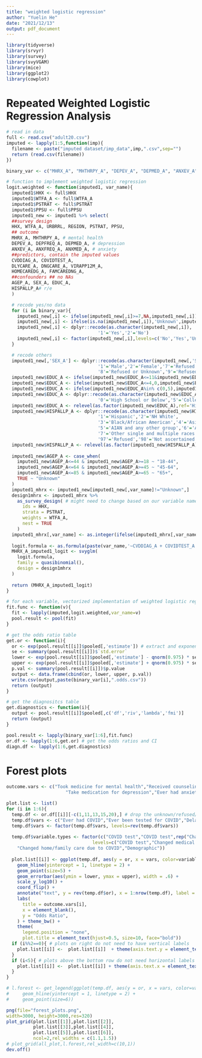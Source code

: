 ```yaml
---
title: "weighted logistic regression"
author: "Yuelin He"
date: "2021/12/13"
output: pdf_document
---
```


```r
library(tidyverse)
library(srvyr)
library(survey)
library(svyVGAM)
library(mice)
library(ggplot2)
library(cowplot)
```


# Repeated Weighted Logistic Regression Analysis

```r
# read in data
full <- read.csv("adult20.csv")
imputed <- lapply(1:5,function(imp){
  filename <- paste("imputed dataset/imp_data",imp,".csv",sep="")
  return (read.csv(filename))
})

binary_var <- c("MHRX_A", "MHTHRPY_A", "DEPEV_A", "DEPMED_A", "ANXEV_A", "ANXMED_A", "CVDDIAG_A", "COVIDTEST_A", "DLYCARE_A", "DNGCARE_A", "VIRAPP12M_A", "HOMECAREDG_A", "FAMCAREDNG_A")

# function to implement weighted logistic regression
logit.weighted <- function(imputed1, var_name){
  imputed1$HHX <- full$HHX
  imputed1$WTFA_A <- full$WTFA_A
  imputed1$PSTRAT <- full$PSTRAT
  imputed1$PPSU <- full$PPSU
  imputed1_new <- imputed1 %>% select(
  ##survey design
  HHX, WTFA_A, URBRRL, REGION, PSTRAT, PPSU,
  ## outcome
  MHRX_A, MHTHRPY_A, # mental health
  DEPEV_A, DEPFREQ_A, DEPMED_A, # depression
  ANXEV_A, ANXFREQ_A, ANXMED_A, # anxiety
  ##predictors, contain the imputed values
  CVDDIAG_A, COVIDTEST_A, 
  DLYCARE_A, DNGCARE_A, VIRAPP12M_A, 
  HOMECAREDG_A, FAMCAREDNG_A, 
  ##confounders ## no NAs
  AGEP_A, SEX_A, EDUC_A, 
  HISPALLP_A# r/e
  )

  # recode yes/no data
  for (i in binary_var){
    imputed1_new[,i] <- ifelse(imputed1_new[,i]>=7,NA,imputed1_new[,i])
    imputed1_new[,i] <- ifelse(is.na(imputed1_new[,i]),'Unknown',imputed1_new[,i])
    imputed1_new[,i] <- dplyr::recode(as.character(imputed1_new[,i]),
                                  '1'='Yes','2'='No')
    imputed1_new[,i] <- factor(imputed1_new[,i],levels=c('No','Yes','Unknown'))
  }

  # recode others
  imputed1_new[,'SEX_A'] <- dplyr::recode(as.character(imputed1_new[,'SEX_A']),
                                  '1'='Male','2'='Female','7'='Refused or Unknown',
                                  '8'='Refused or Unknown','9'='Refused or Unknown')
  imputed1_new$EDUC_A <- ifelse(imputed1_new$EDUC_A<=11&imputed1_new$EDUC_A>=5,5,imputed1_new$EDUC_A)
  imputed1_new$EDUC_A <- ifelse(imputed1_new$EDUC_A<=4,0,imputed1_new$EDUC_A)
  imputed1_new$EDUC_A <- ifelse(imputed1_new$EDUC_A%in% c(0,5),imputed1_new$EDUC_A,"Unknown")
  imputed1_new$EDUC_A <- dplyr::recode(as.character(imputed1_new$EDUC_A),
                                  '0'='High School or Below','5'='College or Above')
  imputed1_new$EDUC_A <- relevel(as.factor(imputed1_new$EDUC_A),ref='High School or Below')
  imputed1_new$HISPALLP_A <- dplyr::recode(as.character(imputed1_new$HISPALLP_A),
                                  '1'='Hispanic','2'='NH White',
                                  '3'='Black/African American','4'='Asian',
                                  '5'='AIAN and any other group','6'='AIAN and any other group',
                                  '7'='Other single and multiple races',
                                  '97'='Refused','98'='Not ascertained','99'='unknown')
  imputed1_new$HISPALLP_A <- relevel(as.factor(imputed1_new$HISPALLP_A),ref="NH White")
  
  imputed1_new$AGEP_A <- case_when(
    imputed1_new$AGEP_A<=44 & imputed1_new$AGEP_A>=18 ~ "18-44",
    imputed1_new$AGEP_A<=64 & imputed1_new$AGEP_A>=45 ~ "45-64",
    imputed1_new$AGEP_A<=85 & imputed1_new$AGEP_A>=65 ~ "65+",
    TRUE ~ "Unknown"
  )
  imputed1_mhrx <- imputed1_new[imputed1_new[,var_name]!="Unknown",]
  design1mhrx <- imputed1_mhrx %>%
    as_survey_design( # might need to change based on our variable names and design
      ids = HHX,
      strata = PSTRAT,
      weights = WTFA_A,
      nest = TRUE
    )
  imputed1_mhrx[,var_name] <- as.integer(ifelse(imputed1_mhrx[,var_name]=='Yes',1,0))
  
  logit.formula <- as.formula(paste(var_name,'~CVDDIAG_A + COVIDTEST_A + DLYCARE_A + DNGCARE_A + VIRAPP12M_A + HOMECAREDG_A + FAMCAREDNG_A + AGEP_A + SEX_A + EDUC_A + HISPALLP_A',collapse=''))
  MHRX_A_imputed1_logit <- svyglm(
    logit.formula,
    family = quasibinomial(), 
    design = design1mhrx
  )
  
  return (MHRX_A_imputed1_logit)
}

# for each variable, vectorized implementation of weighted logistic regression
fit.func <- function(v){
  fit <- lapply(imputed,logit.weighted,var_name=v) 
  pool.result <- pool(fit)
}

# get the odds ratio table
get.or <- function(i){
  or <- exp(pool.result[[i]]$pooled[,'estimate']) # extract and exponentiate coefs
  se <- summary(pool.result[[i]])$`std.error`
  lower <- exp(pool.result[[i]]$pooled[,'estimate'] - qnorm(0.975) * se) # 95% C.I. lower bound
  upper <- exp(pool.result[[i]]$pooled[,'estimate'] + qnorm(0.975) * se) # 95% C.I. higher bound
  p.val <- summary(pool.result[[i]])$p.value
  output <- data.frame(cbind(or, lower, upper, p.val))
  write.csv(output,paste(binary_var[i],".odds.csv"))
  return (output)
}

# get the diagnositcs table
get.diagnostics <- function(i){
  output <- pool.result[[i]]$pooled[,c('df','riv','lambda','fmi')]
  return (output)
}

pool.result <- lapply(binary_var[1:6],fit.func) 
or.df <- lapply(1:6,get.or) # get the odds ratios and CI
diagn.df <- lapply(1:6,get.diagnostics)

```

# Forest plots

```r
outcome.vars <- c("Took medicine for mental health","Received counseling for mental health","Ever had depression",
                      "Take medication for depression","Ever had anxiety","Take medication for anxiety")

plot.list <- list()
for (i in 1:6){
  temp.df <- or.df[[i]][-c(1,11,13,15,20),] # drop the unknown/refused/others categories
  temp.df$vars <- c("Ever had COVID","Ever been tested for COVID","Delayed medical care","Unreceived medical care","Virtual medical appointment","Unreceived home care","Unreceived family care","Age=45-64","Age=65+","Sex=Male","Education=College or Above","Race=AIAN","Race=Asian","Race=Black","Race=Hispanic")
  temp.df$vars <- factor(temp.df$vars, levels=rev(temp.df$vars))
  
  temp.df$variable.types <- factor(c("COVID test","COVID test",rep("Changed medical care due to COVID",3),rep("Changed home/family care due to COVID",2),rep("Demographic",8)),
                                levels=c("COVID test","Changed medical care due to COVID",
    "Changed home/family care due to COVID","Demographic"))
  
  plot.list[[i]] <- ggplot(temp.df, aes(y = or, x = vars, color=variable.types)) + 
    geom_hline(yintercept = 1, linetype = 2) + 
    geom_point(size=5) + 
    geom_errorbar(aes(ymin = lower, ymax = upper), width = .6) + 
    scale_y_log10() + 
    coord_flip() + 
    annotate("text", y = rev(temp.df$or), x = 1:nrow(temp.df), label = round(rev(temp.df$or), 2), size=1.8, color="white") + 
    labs(
      title = outcome.vars[i],
      x = element_blank(),
      y = "Odds Ratio",
    ) + theme_bw() +
    theme(
      legend.position = "none",
      plot.title = element_text(hjust=0.5, size=10, face="bold"))
  if (i%%2==0){ # plots on right do not need to have vertical labels
    plot.list[[i]] <-  plot.list[[i]]  + theme(axis.text.y = element_text(size = 0),legend.position = 'right')
  }
  if (i<5){ # plots above the bottom row do not need horizontal labels
    plot.list[[i]] <-  plot.list[[i]] + theme(axis.text.x = element_text(size = 0)) + labs(y = element_blank())
  }
}

# l.forest <- get_legend(ggplot(temp.df, aes(y = or, x = vars, color=variable.types))+ 
#     geom_hline(yintercept = 1, linetype = 2) + 
#     geom_point(size=6))

png(file="forest_plots.png",
width=3000, height=3000,res=320)
plot_grid(plot.list[[1]],plot.list[[2]],
          plot.list[[3]],plot.list[[4]],
          plot.list[[5]],plot.list[[6]],
          ncol=2,rel_widths = c(1.1,1.5))
# plot_grid(all_plot,l.forest,rel_width=c(10,1))
dev.off()
```

